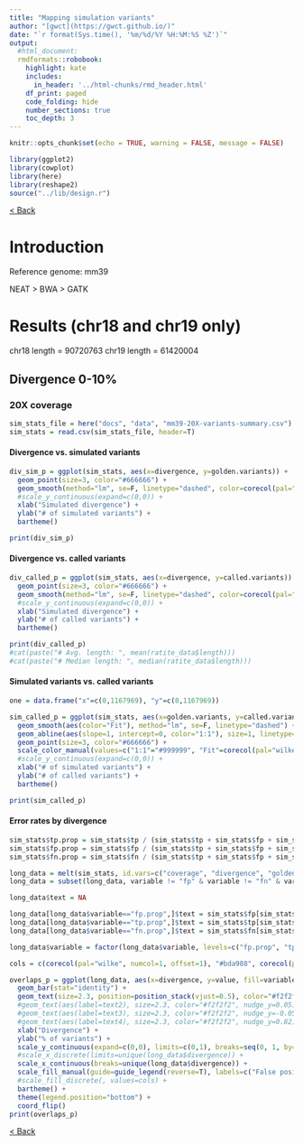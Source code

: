 ```yaml
---
title: "Mapping simulation variants"
author: "[gwct](https://gwct.github.io/)"
date: "`r format(Sys.time(), '%m/%d/%Y %H:%M:%S %Z')`"
output:
  #html_document:
  rmdformats::robobook:
    highlight: kate
    includes:
      in_header: '../html-chunks/rmd_header.html'
    df_print: paged
    code_folding: hide
    number_sections: true
    toc_depth: 3
---
```



```r
knitr::opts_chunk$set(echo = TRUE, warning = FALSE, message = FALSE)

library(ggplot2)
library(cowplot)
library(here)
library(reshape2)
source("../lib/design.r")
```

[< Back ](index.html)

# Introduction

Reference genome: mm39

NEAT > BWA > GATK

# Results (chr18 and chr19 only)

chr18 length = 90720763
chr19 length = 61420004

## Divergence 0-10%

### 20X coverage

```r
sim_stats_file = here("docs", "data", "mm39-20X-variants-summary.csv")
sim_stats = read.csv(sim_stats_file, header=T)
```

#### Divergence vs. simulated variants

```r

div_sim_p = ggplot(sim_stats, aes(x=divergence, y=golden.variants)) +
  geom_point(size=3, color="#666666") +
  geom_smooth(method="lm", se=F, linetype="dashed", color=corecol(pal="wilke", numcol=1)) +
  #scale_y_continuous(expand=c(0,0)) +
  xlab("Simulated divergence") +
  ylab("# of simulated variants") +
  bartheme()

print(div_sim_p)
```

#### Divergence vs. called variants

```r

div_called_p = ggplot(sim_stats, aes(x=divergence, y=called.variants)) +
  geom_point(size=3, color="#666666") +
  geom_smooth(method="lm", se=F, linetype="dashed", color=corecol(pal="wilke", numcol=1)) +
  #scale_y_continuous(expand=c(0,0)) +
  xlab("Simulated divergence") +
  ylab("# of called variants") +
  bartheme()

print(div_called_p)
#cat(paste("# Avg. length: ", mean(ratite_data$length)))
#cat(paste("# Median length: ", median(ratite_data$length)))
```

#### Simulated variants vs. called variants

```r

one = data.frame("x"=c(0,1167969), "y"=c(0,1167969))

sim_called_p = ggplot(sim_stats, aes(x=golden.variants, y=called.variants)) +
  geom_smooth(aes(color="Fit"), method="lm", se=F, linetype="dashed") +
  geom_abline(aes(slope=1, intercept=0, color="1:1"), size=1, linetype="dashed", show.legend=F) +
  geom_point(size=3, color="#666666") +
  scale_color_manual(values=c("1:1"="#999999", "Fit"=corecol(pal="wilke", numcol=1))) +
  #scale_y_continuous(expand=c(0,0)) +
  xlab("# of simulated variants") +
  ylab("# of called variants") +
  bartheme()

print(sim_called_p)
```

#### Error rates by divergence

```r

sim_stats$tp.prop = sim_stats$tp / (sim_stats$tp + sim_stats$fp + sim_stats$fn)
sim_stats$fp.prop = sim_stats$fp / (sim_stats$tp + sim_stats$fp + sim_stats$fn)
sim_stats$fn.prop = sim_stats$fn / (sim_stats$tp + sim_stats$fp + sim_stats$fn)

long_data = melt(sim_stats, id.vars=c("coverage", "divergence", "golden.variants", "called.variants", "shared.pos"))
long_data = subset(long_data, variable != "fp" & variable != "fn" & variable != "tp")

long_data$text = NA

long_data[long_data$variable=="fp.prop",]$text = sim_stats$fp[sim_stats$divergence==long_data[long_data$variable=="fp.prop",]$divergence]
long_data[long_data$variable=="tp.prop",]$text = sim_stats$tp[sim_stats$divergence==long_data[long_data$variable=="tp.prop",]$divergence]
long_data[long_data$variable=="fn.prop",]$text = sim_stats$fn[sim_stats$divergence==long_data[long_data$variable=="fn.prop",]$divergence]

long_data$variable = factor(long_data$variable, levels=c("fp.prop", "tp.prop", "fn.prop"))

cols = c(corecol(pal="wilke", numcol=1, offset=1), "#bda988", corecol(pal="wilke", numcol=1))

overlaps_p = ggplot(long_data, aes(x=divergence, y=value, fill=variable, label=text)) +
  geom_bar(stat="identity") +
  geom_text(size=2.3, position=position_stack(vjust=0.5), color="#f2f2f2") +
  #geom_text(aes(label=text2), size=2.3, color="#f2f2f2", nudge_y=0.05) +
  #geom_text(aes(label=text3), size=2.3, color="#f2f2f2", nudge_y=-0.05) +
  #geom_text(aes(label=text4), size=2.3, color="#f2f2f2", nudge_y=0.82) +
  xlab("Divergence") +
  ylab("% of variants") +
  scale_y_continuous(expand=c(0,0), limits=c(0,1), breaks=seq(0, 1, by=0.1)) +
  #scale_x_discrete(limits=unique(long_data$divergence)) +
  scale_x_continuous(breaks=unique(long_data$divergence)) +
  scale_fill_manual(guide=guide_legend(reverse=T), labels=c("False positive", "True positive", "False negative"), values=cols) +
  #scale_fill_discrete(, values=cols) +
  bartheme() +
  theme(legend.position="bottom") +
  coord_flip()
print(overlaps_p)

```

[< Back ](index.html)

















